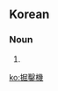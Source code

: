 ==Korean==
{{ko-hanjatab}}

===Noun===
{{ko-noun|hj|hangeul=굴착기}}

# {{hanja form of|굴착기|[[excavator]]}}

[[ko:掘鑿機]]